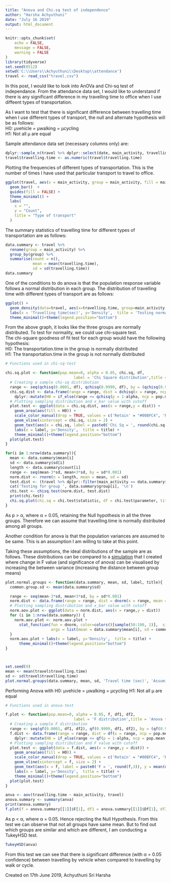 ```yaml
---
title: "Anova and Chi-sq test of independence"
author: "Harsha Achyuthuni"
date: "July 16 2019"
output: html_document
---
```


```r
knitr::opts_chunk$set(
	echo = FALSE,
	message = FALSE,
	warning = FALSE
)
library(tidyverse)
set.seed(0512)
setwd('C:\\Users\\Achyuthuni\\Desktop\\attendance')
travel <- read_csv("travel.csv")
```

In this post, I would like to look into AnOVa and Chi-sq test of independance. From the attendance data set, I would like to understand if there is any significant difference in my travelling time to office when I use diffeent types of transportation.  

As I want to test that there is significant difference between travelling time when I use different types of transport, the null and alternate hypothesis will be as follows:  
H0: μvehicle = μwalking = μcycling  
H1: Not all μ are equal

Sample attendance data set (necessary columns only) are: 
```r
dplyr::sample_n(travel %>% dplyr::select(date, main_activity, travelling.time), 5)
travel$travelling.time <- as.numeric(travel$travelling.time)
```

Plotting the frequencies of different types of transportation. This is the number of times I have used that particular transport to travel to office.  

```r
ggplot(travel, aes(x = main_activity, group = main_activity, fill = main_activity)) + 
  geom_bar()  + 
  guides(fill = FALSE) +
  theme_minimal() +
  labs(
    x = "",
    y = "Count",
    title = "Type of transport"
  )
```

The summary statistics of travelling time for different types of transportation are as follows:  
```r
data.summary <- travel %>% 
  rename(group = main_activity) %>% 
  group_by(group) %>% 
  summarise(count = n(), 
            mean = mean(travelling.time),
            sd = sd(travelling.time))
data.summary
```

One of the conditions to do anova is that the population response variable follows a normal distribution in each group. The distribution of travelling time with different types of transport are as follows:

```r
ggplot() + 
  geom_density(data=travel, aes(x=travelling.time, group=main_activity, color=main_activity), adjust=2) +
  labs(x = 'Travelling time(sec)', y='Density',  title = 'Testing normality among response variables') +
  theme_minimal()+theme(legend.position="bottom")
```

From the above graph, it looks like the three groups are normally distributed. To test for normality, we could use chi-square test.  
The chi-square goodness of fit test for each group would have the following hypothesis:  
H0: The transportation.time in the group is normally distributed  
H1: The transportation.time in the group is not normally distributed 
```r
# Functions used in chi-sq-test

chi.sq.plot <- function(pop.mean=0, alpha = 0.05, chi.sq, df,
                              label = 'Chi Square distribution',title = 'Chi Square goodness of fit test'){
  # Creating a sample chi-sq distribution
  range <- seq(qchisq(0.0001, df), qchisq(0.9999, df), by = (qchisq(0.9999, df)-qchisq(0.0001, df))*0.001)
  chi.sq.dist <- data.frame(range = range, dist = dchisq(x = range, ncp = pop.mean, df = df)) %>% 
    dplyr::mutate(H0 = if_else(range <= qchisq(p = 1-alpha, ncp = pop.mean, df = df,lower.tail = TRUE),'Retain', 'Reject'))
  # Plotting sampling distribution and x_bar value with cutoff
  plot.test <- ggplot(data = chi.sq.dist, aes(x = range,y = dist)) +
    geom_area(aes(fill = H0)) +
    scale_color_manual(drop = TRUE, values = c('Retain' = "#00BFC4", 'Reject' = "#F8766D"), aesthetics = 'fill') +
    geom_vline(xintercept = chi.sq, size = 2) +
    geom_text(aes(x = chi.sq, label = paste0('Chi Sq = ', round(chi.sq,3)), y = mean(dist)), colour="blue", vjust = 1.2) +
    labs(x = label, y='Density',  title = title) +
    theme_minimal()+theme(legend.position="bottom")
  plot(plot.test)
}
```

```r
for(i in 1:nrow(data.summary)){
  mean <- data.summary$mean[i]
  sd <- data.summary$sd[i]
  length <- data.summary$count[i]
  range <- seq(mean-3*sd, mean+3*sd, by = sd*0.001)
  norm.dist <- rnorm(n = length, mean = mean, sd = sd)
  test.dist <- (travel %>% dplyr::filter(main_activity == data.summary$group[i]))$travelling.time
  cat('Testing for group ', data.summary$group[i], '\n')
  chi.test <- chisq.test(norm.dist, test.dist)
  print(chi.test)
  chi.sq.plot(chi.sq = chi.test$statistic, df = chi.test$parameter, title = data.summary$group[i])
}
```
As p > α, where α = 0.05, retaining the Null hypothesis in all the three groups. Therefore we can assume that travelling.time is normally distributed among all groups.  

Another condition for anova is that the population variances are assumed to be same. This is an assumption I am willing to take at this point.  

Taking these assumptions, the ideal distributions of the sample are as follows. These distributions can be compared to a [simulation](https://harshaash.shinyapps.io/AnovaSimulation/) that I created where change in F value (and significance of anova) can be visualised by increasing the between variance (increasing the distance between group means)  

```r
plot.normal.groups <- function(data.summary, mean, sd, label, title){
  common.group.sd <- mean(data.summary$sd)

  range <- seq(mean-3*sd, mean+3*sd, by = sd*0.001)
  norm.dist <- data.frame(range = range, dist = dnorm(x = range, mean = mean, sd = sd))
  # Plotting sampling distribution and x_bar value with cutoff
  norm.aov.plot <- ggplot(data = norm.dist, aes(x = range,y = dist))
  for (i in 1:nrow(data.summary)) {
    norm.aov.plot <- norm.aov.plot + 
      stat_function(fun = dnorm, color=colors()[sample(50:100, 1)],  size = 1, 
                    args = list(mean = data.summary$mean[i], sd = common.group.sd))
  }
  norm.aov.plot + labs(x = label, y='Density',  title = title) +
      theme_minimal()+theme(legend.position="bottom")
}



set.seed(9)
mean <- mean(travel$travelling.time)
sd <- sd(travel$travelling.time)
plot.normal.groups(data.summary, mean, sd, 'Travel time (sec)', 'Assuming normality among response variables')
```

Performing Anova with 
H0: μvehicle = μwalking = μcycling
H1: Not all μ are equal

```r
# Functions used in anova-test

f.plot <- function(pop.mean=0, alpha = 0.05, f, df1, df2,
                              label = 'F distribution',title = 'Anova test'){
  # Creating a sample F distribution
  range <- seq(qf(0.0001, df1, df2), qf(0.9999, df1, df2), by = (qf(0.9999, df1, df2)-qf(0.0001, df1, df2))*0.001)
  f.dist <- data.frame(range = range, dist = df(x = range, ncp = pop.mean, df1 = df1, df2 = df2)) %>% 
    dplyr::mutate(H0 = if_else(range <= qf(p = 1-alpha, ncp = pop.mean, df1 = df1,df2 = df2),'Retain', 'Reject'))
  # Plotting sampling distribution and F value with cutoff
  plot.test <- ggplot(data = f.dist, aes(x = range,y = dist)) +
    geom_area(aes(fill = H0)) +
    scale_color_manual(drop = TRUE, values = c('Retain' = "#00BFC4", 'Reject' = "#F8766D"), aesthetics = 'fill') +
    geom_vline(xintercept = f, size = 2) +
    geom_text(aes(x = f, label = paste0('F = ', round(f,3)), y = mean(dist)), colour="blue", vjust = 1.2) +
    labs(x = label, y='Density',  title = title) +
    theme_minimal()+theme(legend.position="bottom")
  plot(plot.test)
}
```

```r
anva <- aov(travelling.time ~ main_activity, travel)
anova.summary <- summary(anva)
print(anova.summary)
f.plot(f = anova.summary[[1]]$F[1], df1 = anova.summary[[1]]$Df[1], df2 = anova.summary[[1]]$Df[2])
```

As p < α, where α = 0.05. Hence rejecting the Null Hypothesis. From this test we can observe that not all groups have same mean. But to find out which groups are similar and which are different, I am conducting a TukeyHSD test.  
```r
TukeyHSD(anva)
```

From this test we can see that there is significant difference (with α = 0.05 confidence) between travelling by vehicle when compared to travelling by walk or cycle.  

Created on 17th June 2019, Achyuthuni Sri Harsha
